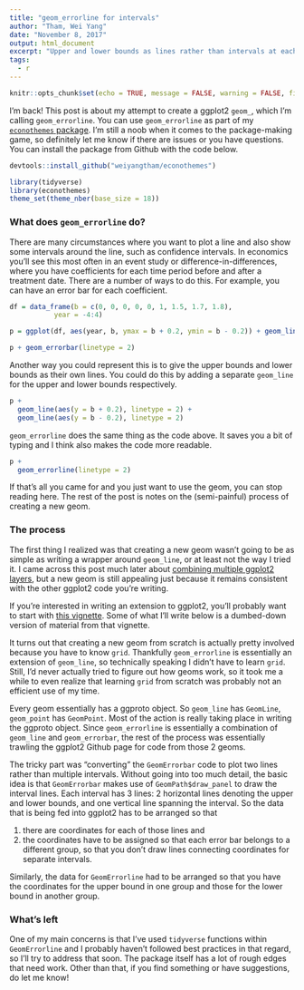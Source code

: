 ```yaml
---
title: "geom_errorline for intervals"
author: "Tham, Wei Yang"
date: "November 8, 2017"
output: html_document
excerpt: "Upper and lower bounds as lines rather than intervals at each point"
tags:
  - r
---
```


```r
knitr::opts_chunk$set(echo = TRUE, message = FALSE, warning = FALSE, fig.align = 'center', fig.width = 9)
```

I'm back! This post is about my attempt to create a ggplot2 `geom_`, which I'm calling `geom_errorline`. You can use `geom_errorline` as part of my [`econothemes` package](https://github.com/weiyangtham/econothemes). I'm still a noob when it comes to the package-making game, so definitely let me know if there are issues or you have questions. You can install the package from Github with the code below. 

```r
devtools::install_github("weiyangtham/econothemes")
```

```r
library(tidyverse)
library(econothemes)
theme_set(theme_nber(base_size = 18))
```


### What does `geom_errorline` do?

There are many circumstances where you want to plot a line and also show some intervals around the line, such as confidence intervals. In economics you'll see this most often in an event study or difference-in-differences, where you have coefficients for each time period before and after a treatment date. There are a number of ways to do this. For example, you can have an error bar for each coefficient.

```r
df = data_frame(b = c(0, 0, 0, 0, 0, 1, 1.5, 1.7, 1.8), 
           year = -4:4)

p = ggplot(df, aes(year, b, ymax = b + 0.2, ymin = b - 0.2)) + geom_line() 

p + geom_errorbar(linetype = 2) 
```

Another way you could represent this is to give the upper bounds and lower bounds as their own lines. You could do this by adding a separate `geom_line` for the upper and lower bounds respectively.  

```r

p + 
  geom_line(aes(y = b + 0.2), linetype = 2) +
  geom_line(aes(y = b - 0.2), linetype = 2)

```

`geom_errorline` does the same thing as the code above. It saves you a bit of typing and I think also makes the code more readable. 

```r
p + 
  geom_errorline(linetype = 2) 
```

If that's all you came for and you just want to use the geom, you can stop reading here. The rest of the post is notes on the (semi-painful) process of creating a new geom. 

### The process

The first thing I realized was that creating a new geom wasn't going to be as simple as writing a wrapper around `geom_line`, or at least not the way I tried it. I came across this post much later about [combining multiple ggplot2 layers](https://martinsbioblogg.wordpress.com/2017/04/23/using-r-a-function-that-adds-multiple-ggplot2-layers/), but a new geom is still appealing just because it remains consistent with the other ggplot2 code you're writing.

If you're interested in writing an extension to ggplot2, you'll probably want to start with [this vignette](http://ggplot2.tidyverse.org/articles/extending-ggplot2.html). Some of what I'll write below is a dumbed-down version of material from that vignette.

It turns out that creating a new geom from scratch is actually pretty involved because you have to know `grid`. Thankfully `geom_errorline` is essentially an extension of `geom_line`, so technically speaking I didn't have to learn `grid`. Still, I'd never actually tried to figure out how geoms work, so it took me a while to even realize that learning `grid` from scratch was probably not an efficient use of my time. 

Every geom essentially has a ggproto object. So `geom_line` has `GeomLine`, `geom_point` has `GeomPoint`. Most of the action is really taking place in writing the ggproto object. Since `geom_errorline` is essentially a combination of `geom_line` and `geom_errorbar`, the rest of the process was essentially trawling the ggplot2 Github page for code from those 2 geoms. 

The tricky part was "converting" the `GeomErrorbar` code to plot two lines rather than multiple intervals. Without going into too much detail, the basic idea is that `GeomErrorbar` makes use of `GeomPath$draw_panel` to draw the interval lines. Each interval has 3 lines: 2 horizontal lines denoting the upper and lower bounds, and one vertical line spanning the interval. So the data that is being fed into ggplot2 has to be arranged so that 

1. there are coordinates for each of those lines and
2. the coordinates have to be assigned so that each error bar belongs to a different group, so that you don't draw lines connecting coordinates for separate intervals.

Similarly, the data for `GeomErrorline` had to be arranged so that you have the coordinates for the upper bound in one group and those for the lower bound in another group.

### What's left

One of my main concerns is that I've used `tidyverse` functions within `GeomErrorline` and I probably haven't followed best practices in that regard, so I'll try to address that soon. The package itself has a lot of rough edges that need work. Other than that, if you find something or have suggestions, do let me know!






